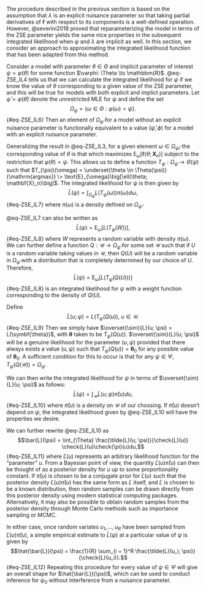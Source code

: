 \chapter{Approximation Techniques}

\section{Explicit Parameters of Interest}

\section{Implicit Parameters of Interest}

The procedure described in the previous section is based on the assumption that $\lambda$ is an explicit nuisance parameter so that taking partial derivatives of $\ell$ with respect to its components is a well-defined operation. However, @severini2018 proved that reparameterizing the model in terms of the ZSE parameter yields the same nice properties in the subsequent integrated likelihood when $\psi$ and $\lambda$ are implicit as well. In this section, we consider an approach to approximating the integrated likelihood function that has been adapted from this method.

Consider a model with parameter $\theta \in \Theta$ and implicit parameter of interest $\psi = \varphi(\theta)$ for some function $\varphi: \Theta \to \mathbbm{R}$. @eq-ZSE_IL4 tells us that we can calculate the integrated likelihood for $\psi$ if we know the value of $\theta$ corresponding to a given value of the ZSE parameter, and this will be true for models with both explicit and implict parameters. Let $\hat{\psi} = \varphi(\hat{\theta})$ denote the unrestricted MLE for $\psi$ and define the set $$\Omega_{\psi} = \Big\{\omega \in \Theta: \varphi(\omega) = \psi\Big\}.$${#eq-ZSE_IL6} Then an element of $\Omega_{\hat{\psi}}$ for a model without an explicit nuisance parameter is functionally equivalent to a value $(\hat{\psi}, \phi)$ for a model with an explicit nuisance parameter.

Generalizing the result in @eq-ZSE_IL3, for a given element $\omega \in \Omega_{\hat{\psi}}$, the corresponding value of $\theta$ is that which maximizes $\text{E}_{\omega}\big[\ell(\theta; \mathbf{X}_n)\big]$ subject to the restriction that $\varphi(\theta) = \psi$. This allows us to define a function $T_{\psi}: \Omega_{\hat{\psi}} \to \Theta(\psi)$ such that $T_{\psi}(\omega) = \underset{\theta \in \Theta(\psi)}{\mathrm{argmax}} \> \text{E}_{\omega}\big[\ell(\theta; \mathbf{X}_n)\big]$. The integrated likelihood for $\psi$ is then given by $$\bar{L}(\psi) = \int_{\Omega_{\hat{\psi}}} L\big(T_{\psi}(\omega)\big)\pi(\omega)d\omega,$${#eq-ZSE_IL7} where $\pi(\omega)$ is a density defined on $\Omega_{\hat{\psi}}$.

@eq-ZSE_IL7 can also be written as $$\bar{L}(\psi) = \text{E}_{\omega}\Big[L\big(T_{\psi}(W)\big)\Big],$${#eq-ZSE_IL8} where $W$ represents a random variable with density $\pi(\omega)$. We can further define a function $Q: \mathcal{U} \to \Omega_{\hat{\psi}}$ for some set $\mathcal{U}$ such that if $U$ is a random variable taking values in $\mathcal{U}$, then $Q(U)$ will be a random variable in $\Omega_{\hat{\psi}}$ with a distribution that is completely determined by our choice of $U$. Therefore, $$\bar{L}(\psi) = \text{E}_{\omega}\Big[L\big(T_{\psi}(Q(U))\big)\Big]$${#eq-ZSE_IL8} is an integrated likelihood for $\psi$ with a weight function corresponding to the density of $Q(U)$. 

Define $$\tilde{L}(u; \psi) = L(T_{\psi}(Q(u)), \> u \in \mathcal{U}.$${#eq-ZSE_IL9} Then we simply have $\overset{\sim}{L}(u; \psi) = L(\symbf{\theta})$, with $\symbf{\theta}$ taken to be $T_{\psi}(Q(u))$. $\overset{\sim}{L}(u; \psi)$ will be a genuine likelihood for the parameter $(u, \psi)$ provided that there always exists a value $(u, \psi)$ such that $T_{\psi}(Q(u)) = \symbf{\theta}_0$ for any possible value of $\symbf{\theta}_0$. A sufficient condition for this to occur is that for any $\psi \in \Psi$, $T_{\psi}(Q(\mathcal{U})) = \Omega_{\psi}$.

We can then write the integrated likelihood for $\psi$ in terms of $\overset{\sim}{L}(u; \psi)$ as follows: $$\bar{L}(\psi) = \int_{\mathcal{U}} \tilde{L}(u; \psi)\check{\pi}(u)du,$${#eq-ZSE_IL10} where $\check{\pi}(u)$ is a density on $\mathcal{U}$ of our choosing. If $\check{\pi}(u)$ doesn't depend on $\psi$, the integrated likelihood given by @eq-ZSE_IL10 will have the properties we desire.

We can further rewrite @eq-ZSE_IL10 as $$\bar{L}(\psi) = \int_{\Theta} \frac{\tilde{L}(u; \psi)}{\check{L}(u)} \check{L}(u)\check{\pi}(u)du,$${#eq-ZSE_IL11} where $\check{L}(u)$ represents an arbitrary likelihood function for the "parameter" $u$. From a Bayesian point of view, the quantity $\check{L}(u)\check{\pi}(u)$ can then be thought of as a posterior density for $u$ up to some proportionality constant. If $\check{\pi}(u)$ is chosen to be a conjugate prior for $\check{L}(u)$ such that the posterior density $\check{L}(u)\check{\pi}(u)$ has the same form as $\check{L}$ itself, and $\check{L}$ is chosen to be a known distribution, then random samples can be drawn directly from this posterior density using modern statistical computing packages. Alternatively, it may also be possible to obtain random samples from the posterior density through Monte Carlo methods such as importance sampling or MCMC.  

In either case, once random variates $u_1, ..., u_R$ have been sampled from $\check{L}(u)\check{\pi}(u)$, a simple empirical estimate to $\bar{L}(\psi)$ at a particular value of $\psi$ is given by $$\hat{\bar{L}}(\psi) = \frac{1}{R} \sum_{i = 1}^R \frac{\tilde{L}(u_i; \psi)}{\check{L}(u_i)}.$${#eq-ZSE_IL12} Repeating this procedure for every value of $\psi \in \Psi$ will give an overall shape for $\hat{\bar{L}}(\psi)$, which can be used to conduct inference for $\psi_0$ without interference from a nuisance parameter.

\section{Laplace's Method}



\section{Monte Carlo Methods}

\subsection{Simple Monte Carlo}

\subsection{Importance Sampling}















